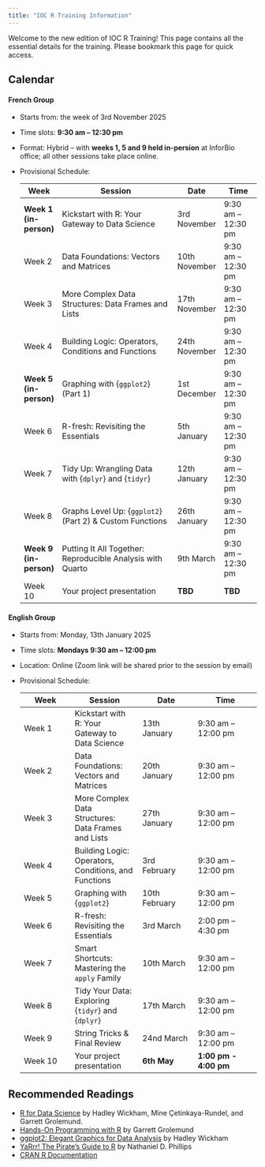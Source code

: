 ```yaml
---
title: "IOC R Training Information"
---
```


Welcome to the new edition of IOC R Training!
This page contains all the essential details for the training.
Please bookmark this page for quick access.

## Calendar

#### **French Group**

- Starts from: the week of 3rd November 2025  
- Time slots: **9:30 am – 12:30 pm**
- Format: Hybrid -- with **weeks 1, 5 and 9 held in-persion** at InforBio office; all other sessions take place online.
- Provisional Schedule:  

  | **Week**           | **Session**                                                   | **Date**      | **Time**           |
  |--------------------|---------------------------------------------------------------|---------------|--------------------|
  | **Week 1 (in-person)** | Kickstart with R: Your Gateway to Data Science            |  3rd November | 9:30 am – 12:30 pm |
  | Week 2             | Data Foundations: Vectors and Matrices                        | 10th November | 9:30 am – 12:30 pm |
  | Week 3             | More Complex Data Structures: Data Frames and Lists           | 17th November | 9:30 am – 12:30 pm |
  | Week 4             | Building Logic: Operators, Conditions and Functions           | 24th November | 9:30 am – 12:30 pm |
  | **Week 5 (in-person)** | Graphing with {`ggplot2`}  (Part 1)                       |  1st December | 9:30 am – 12:30 pm |
  | Week 6             | R-fresh: Revisiting the Essentials                            |  5th January  | 9:30 am – 12:30 pm |
  | Week 7             | Tidy Up: Wrangling Data with {`dplyr`} and {`tidyr`}   | 12th January  | 9:30 am – 12:30 pm |
  | Week 8 | Graphs Level Up: {`ggplot2`} (Part 2) & Custom Functions  | 26th January  | 9:30 am – 12:30 pm |
  | **Week 9 (in-person)**             | Putting It All Together: Reproducible Analysis with Quarto |  9th March    | 9:30 am – 12:30 pm |
  | Week 10            | Your project presentation                                     | **TBD**       | **TBD** |


#### **English Group**

- Starts from: Monday, 13th January 2025  
- Time slots: **Mondays 9:30 am – 12:00 pm**  
- Location: Online (Zoom link will be shared prior to the session by email)
- Provisional Schedule:  

  | **Week**       | **Session**          | **Date**         | **Time**           |
  |----------------|----------------------|------------------|--------------------|
  | Week 1         | Kickstart with R: Your Gateway to Data Science       | 13th January  | 9:30 am – 12:00 pm |
  | Week 2         | Data Foundations: Vectors and Matrices               | 20th January  | 9:30 am – 12:00 pm |
  | Week 3         | More Complex Data Structures: Data Frames and Lists  | 27th January  | 9:30 am – 12:00 pm |
  | Week 4         | Building Logic: Operators, Conditions, and Functions |  3rd February | 9:30 am – 12:00 pm |
  | Week 5         | Graphing with {`ggplot2`}                            | 10th February | 9:30 am – 12:00 pm |
  | Week 6         | R-fresh: Revisiting the Essentials                   |  3rd March    | 2:00 pm – 4:30 pm  |
  | Week 7         | Smart Shortcuts: Mastering the `apply` Family        | 10th March    | 9:30 am – 12:00 pm |
  | Week 8         | Tidy Your Data: Exploring {`tidyr`} and {`dplyr`}    | 17th March    | 9:30 am – 12:00 pm |
  | Week 9         | String Tricks & Final Review                         | 24nd March    | 9:30 am – 12:00 pm |
  | Week 10        | Your project presentation                            | **6th May**   | **1:00 pm - 4:00 pm** |
  

## Recommended Readings

- [R for Data Science](https://r4ds.hadley.nz) by Hadley Wickham, Mine Çetinkaya-Rundel, and Garrett Grolemund.
- [Hands-On Programming with R](https://rstudio-education.github.io/hopr/) by Garrett Grolemund 
- [ggplot2: Elegant Graphics for Data Analysis](https://ggplot2.tidyverse.org) by Hadley Wickham 
- [YaRrr! The Pirate’s Guide to R](https://bookdown.org/ndphillips/YaRrr/) by Nathaniel D. Phillips
- [CRAN R Documentation](https://cran.r-project.org/)

